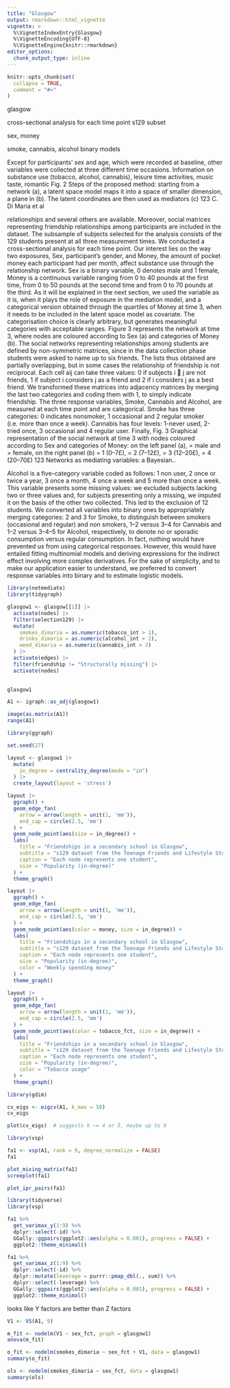 ```yaml
---
title: "Glasgow"
output: rmarkdown::html_vignette
vignette: >
  %\VignetteIndexEntry{Glasgow}
  %\VignetteEncoding{UTF-8}
  %\VignetteEngine{knitr::rmarkdown}
editor_options: 
  chunk_output_type: inline
---
```


```r
knitr::opts_chunk$set(
  collapse = TRUE,
  comment = "#>"
)
```

glasgow

cross-sectional analysis for each time point
s129 subset

sex, money

smoke, cannabis, alcohol
binary models

Except for participants’ sex and age, which were recorded at baseline, other variables were collected at three different time occasions. Information on substance use (tobacco, alcohol, cannabis), leisure time activities, music taste, romantic Fig. 2 Steps of the proposed method: starting from a network (a), a latent space model maps it into a space of smaller dimension, a plane in (b). The latent coordinates are then used as mediators (c) 123 C. Di Maria et al

relationships and several others are available. Moreover, social matrices representing friendship relationships among participants are included in the dataset. The subsample of subjects selected for the analysis consists of the 129 students present at all three measurement times. We conducted a cross-sectional analysis for each time point. Our interest lies on the way two exposures, Sex, participant’s gender, and Money, the amount of pocket money each participant had per month, affect substance use through the relationship network. Sex is a binary variable, 0 denotes male and 1 female, Money is a continuous variable ranging from 0 to 40 pounds at the first time, from 0 to 50 pounds at the second time and from 0 to 70 pounds at the third. As it will be explained in the next section, we used the variable as it is, when it plays the role of exposure in the mediation model, and a categorical version obtained through the quartiles of Money at time 3, when it needs to be included in the latent space model as covariate. The categorisation choice is clearly arbitrary, but generates meaningful categories with acceptable ranges. Figure 3 represents the network at time 3, where nodes are coloured according to Sex (a) and categories of Money (b). The social networks representing relationships among students are defined by non-symmetric matrices, since in the data collection phase students were asked to name up to six friends. The lists thus obtained are partially overlapping, but in some cases the relationship of friendship is not reciprocal. Each cell aij can take three values: 0 if subjects i  j are not friends, 1 if subject i considers j as a friend and 2 if i considers j as a best friend. We transformed these matrices into adjacency matrices by merging the last two categories and coding them with 1, to simply indicate friendship. The three response variables, Smoke, Cannabis and Alcohol, are measured at each time point and are categorical. Smoke has three categories: 0 indicates nonsmoker, 1 occasional and 2 regular smoker (i.e. more than once a week). Cannabis has four levels: 1-never used, 2-tried once, 3 occasional and 4 regular user. Finally, Fig. 3 Graphical representation of the social network at time 3 with nodes coloured according to Sex and categories of Money: on the left panel (a), = male and = female, on the right panel (b) = 1 (0–7£), = 2 (7–12£), = 3 (12–20£), = 4 (20–70£) 123 Networks as mediating variables: a Bayesian..

Alcohol is a five-category variable coded as follows: 1 non user, 2 once or twice a year, 3 once a month, 4 once a week and 5 more than once a week. This variable presents some missing values: we excluded subjects lacking two or three values and, for subjects presenting only a missing, we imputed it on the basis of the other two collected. This led to the exclusion of 12 students. We converted all variables into binary ones by appropriately merging categories: 2 and 3 for Smoke, to distinguish between smokers (occasional and regular) and non smokers, 1–2 versus 3–4 for Cannabis and 1–2 versus 3–4–5 for Alcohol, respectively, to denote no or sporadic consumption versus regular consumption. In fact, nothing would have prevented us from using categorical responses. However, this would have entailed fitting multinomial models and deriving expressions for the indirect effect involving more complex derivatives. For the sake of simplicity, and to make our application easier to understand, we preferred to convert response variables into binary and to estimate logistic models.


```r
library(netmediate)
library(tidygraph)

glasgow1 <- glasgow[[1]] |> 
  activate(nodes) |> 
  filter(selection129) |> 
  mutate(
    smokes_dimaria = as.numeric(tobacco_int > 1),
    drinks_dimaria = as.numeric(alcohol_int > 2),
    weed_dimaria = as.numeric(cannabis_int > 2)
  ) |> 
  activate(edges) |> 
  filter(friendship != "Structurally missing") |> 
  activate(nodes)
  

glasgow1

A1 <- igraph::as_adj(glasgow1)

image(as.matrix(A1))
range(A1)
```

```r
library(ggraph)

set.seed(27)

layout <- glasgow1 |> 
  mutate(
    in_degree = centrality_degree(mode = "in")
  ) |>
  create_layout(layout = 'stress')

layout |> 
  ggraph() + 
  geom_edge_fan(
    arrow = arrow(length = unit(1, 'mm')), 
    end_cap = circle(2.5, 'mm')
  ) + 
  geom_node_point(aes(size = in_degree)) + 
  labs(
    title = "Friendships in a secondary school in Glasgow",
    subtitle = "s129 dataset from the Teenage Friends and Lifestyle Study, 1995",
    caption = "Each node represents one student",
    size = "Popularity (in-degree)"
  ) +
  theme_graph()

```


```r
layout |> 
  ggraph() + 
  geom_edge_fan(
    arrow = arrow(length = unit(1, 'mm')), 
    end_cap = circle(2.5, 'mm')
  ) + 
  geom_node_point(aes(color = money, size = in_degree)) + 
  labs(
    title = "Friendships in a secondary school in Glasgow",
    subtitle = "s129 dataset from the Teenage Friends and Lifestyle Study, 1995",
    caption = "Each node represents one student",
    size = "Popularity (in-degree)",
    color = "Weekly spending money"
  ) +
  theme_graph()
```


```r
layout |> 
  ggraph() +
  geom_edge_fan(
    arrow = arrow(length = unit(1, 'mm')), 
    end_cap = circle(2.5, 'mm')
  ) + 
  geom_node_point(aes(color = tobacco_fct, size = in_degree)) + 
  labs(
    title = "Friendships in a secondary school in Glasgow",
    subtitle = "s129 dataset from the Teenage Friends and Lifestyle Study, 1995",
    caption = "Each node represents one student",
    size = "Popularity (in-degree)",
    color = "Tobacco usage"
  ) +
  theme_graph()
```


```r
library(gdim)

cv_eigs <- eigcv(A1, k_max = 50)
cv_eigs
```

```r
plot(cv_eigs)  # suggests k ~= 4 or 5, maybe up to 9
```

```r
library(vsp)

fa1 <- vsp(A1, rank = 9, degree_normalize = FALSE)
fa1

plot_mixing_matrix(fa1)
screeplot(fa1)
```


```r
plot_ipr_pairs(fa1)
```


```r
library(tidyverse)
library(vsp)

fa1 %>% 
  get_varimax_y(1:9) %>%
  dplyr::select(-id) %>% 
  GGally::ggpairs(ggplot2::aes(alpha = 0.001), progress = FALSE) +
  ggplot2::theme_minimal()
```


```r
fa1 %>% 
  get_varimax_z(1:9) %>%
  dplyr::select(-id) %>% 
  dplyr::mutate(leverage = purrr::pmap_dbl(., sum)) %>% 
  dplyr::select(-leverage) %>%
  GGally::ggpairs(ggplot2::aes(alpha = 0.001), progress = FALSE) +
  ggplot2::theme_minimal()
```
looks like Y factors are better than Z factors

```r
V1 <- VS(A1, 9)

m_fit <- nodelm(V1 ~ sex_fct, graph = glasgow1)
anova(m_fit)

o_fit <- nodelm(smokes_dimaria ~ sex_fct + V1, data = glasgow1)
summary(o_fit)

ols <- nodelm(smokes_dimaria ~ sex_fct, data = glasgow1)
summary(ols)
```



